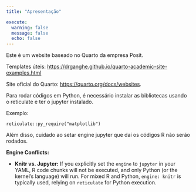 ```yaml
---
title: "Apresentação"

execute: 
  warning: false
  message: false
  echo: false
---
```


Este é um website baseado no Quarto da empresa Posit.

Templates úteis: <https://drganghe.github.io/quarto-academic-site-examples.html>

Site oficial do Quarto: <https://quarto.org/docs/websites>.

Para rodar códigos em Python, é necessário instalar as bibliotecas usando o reticulate e ter o jupyter instalado.

Exemplo:

```         
reticulate::py_require("matplotlib")

```

Além disso, cuidado ao setar engine jupyter que daí os códigos R não serão rodados.

**Engine Conflicts:**

-   **Knitr vs. Jupyter:** If you explicitly set the `engine` to `jupyter` in your YAML, R code chunks will not be executed, and only Python (or the kernel's language) will run. For mixed R and Python, `engine: knitr` is typically used, relying on `reticulate` for Python execution.
